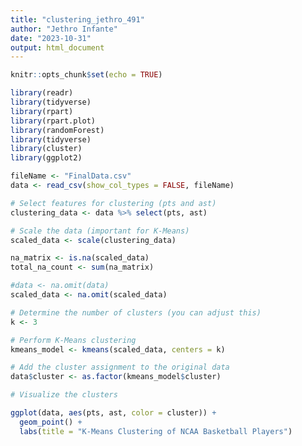 ```yaml
---
title: "clustering_jethro_491"
author: "Jethro Infante"
date: "2023-10-31"
output: html_document
---
```


```r
knitr::opts_chunk$set(echo = TRUE)
```

```r
library(readr)
library(tidyverse)
library(rpart)
library(rpart.plot)
library(randomForest)
library(tidyverse)
library(cluster)
library(ggplot2)
```

```r
fileName <- "FinalData.csv"
data <- read_csv(show_col_types = FALSE, fileName)
```
```r
# Select features for clustering (pts and ast)
clustering_data <- data %>% select(pts, ast)

# Scale the data (important for K-Means)
scaled_data <- scale(clustering_data)

na_matrix <- is.na(scaled_data)
total_na_count <- sum(na_matrix)

#data <- na.omit(data)
scaled_data <- na.omit(scaled_data)
```

```r

# Determine the number of clusters (you can adjust this)
k <- 3

# Perform K-Means clustering
kmeans_model <- kmeans(scaled_data, centers = k)

# Add the cluster assignment to the original data
data$cluster <- as.factor(kmeans_model$cluster)

# Visualize the clusters

ggplot(data, aes(pts, ast, color = cluster)) +
  geom_point() +
  labs(title = "K-Means Clustering of NCAA Basketball Players")
```